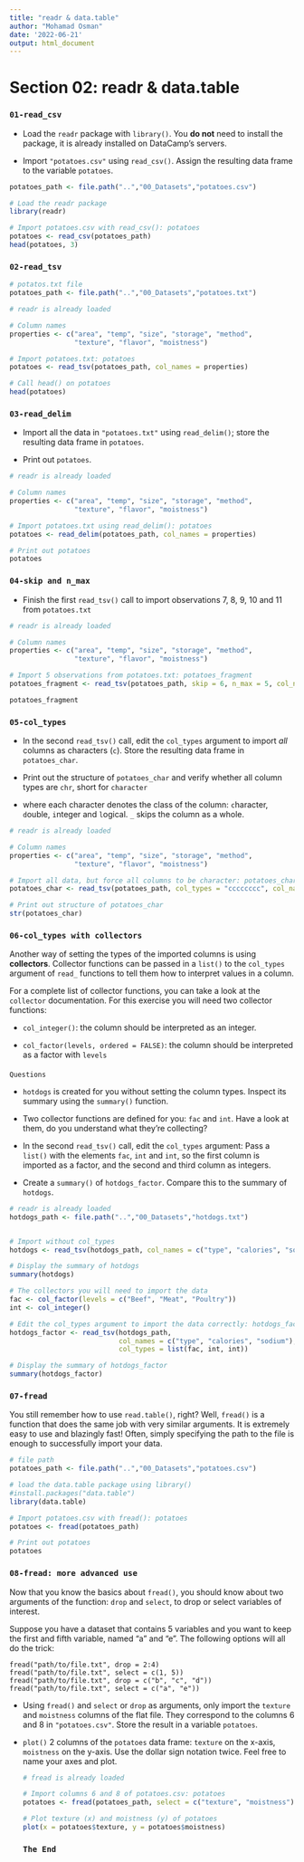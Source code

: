 ```yaml
---
title: "readr & data.table"
author: "Mohamad Osman"
date: '2022-06-21'
output: html_document
---
```


# Section 02: **readr & data.table**

### `01-read_csv`

-   Load the `readr` package with `library()`. You **do not** need to install the package, it is already installed on DataCamp's servers.

-   Import `"potatoes.csv"` using `read_csv()`. Assign the resulting data frame to the variable `potatoes`.

```r
potatoes_path <- file.path("..","00_Datasets","potatoes.csv")
```

```r
# Load the readr package
library(readr)

# Import potatoes.csv with read_csv(): potatoes
potatoes <- read_csv(potatoes_path)
head(potatoes, 3)
```

### **`02-read_tsv`**

```r
# potatos.txt file 
potatoes_path <- file.path("..","00_Datasets","potatoes.txt")

# readr is already loaded

# Column names
properties <- c("area", "temp", "size", "storage", "method",
                "texture", "flavor", "moistness")

# Import potatoes.txt: potatoes
potatoes <- read_tsv(potatoes_path, col_names = properties)

# Call head() on potatoes
head(potatoes)
```

### **`03-read_delim`**

-   Import all the data in `"potatoes.txt"` using `read_delim()`; store the resulting data frame in `potatoes`.

-   Print out `potatoes`.

```r
# readr is already loaded

# Column names
properties <- c("area", "temp", "size", "storage", "method",
                "texture", "flavor", "moistness")

# Import potatoes.txt using read_delim(): potatoes
potatoes <- read_delim(potatoes_path, col_names = properties)

# Print out potatoes
potatoes

```

### **`04-skip and n_max`**

-   Finish the first `read_tsv()` call to import observations 7, 8, 9, 10 and 11 from `potatoes.txt`

```r
# readr is already loaded

# Column names
properties <- c("area", "temp", "size", "storage", "method",
                "texture", "flavor", "moistness")

# Import 5 observations from potatoes.txt: potatoes_fragment
potatoes_fragment <- read_tsv(potatoes_path, skip = 6, n_max = 5, col_names = properties)

potatoes_fragment
```

### **`05-col_types`**

-   In the second `read_tsv()` call, edit the `col_types` argument to import *all* columns as characters (`c`). Store the resulting data frame in `potatoes_char`.

-   Print out the structure of `potatoes_char` and verify whether all column types are `chr`, short for `character`

-   where each character denotes the class of the column: `c`haracter, `d`ouble, `i`nteger and `l`ogical. `_` skips the column as a whole.

```r
# readr is already loaded

# Column names
properties <- c("area", "temp", "size", "storage", "method",
                "texture", "flavor", "moistness")

# Import all data, but force all columns to be character: potatoes_char
potatoes_char <- read_tsv(potatoes_path, col_types = "cccccccc", col_names = properties)

# Print out structure of potatoes_char
str(potatoes_char)
```

### **`06-col_types with collectors`**

Another way of setting the types of the imported columns is using **collectors**. Collector functions can be passed in a `list()` to the `col_types` argument of `read_` functions to tell them how to interpret values in a column.

For a complete list of collector functions, you can take a look at the `collector` documentation. For this exercise you will need two collector functions:

-   `col_integer()`: the column should be interpreted as an integer.

-   `col_factor(levels, ordered = FALSE)`: the column should be interpreted as a factor with `levels`

#### 

`Questions`

-   `hotdogs` is created for you without setting the column types. Inspect its summary using the `summary()` function.

-   Two collector functions are defined for you: `fac` and `int`. Have a look at them, do you understand what they're collecting?

-   In the second `read_tsv()` call, edit the `col_types` argument: Pass a `list()` with the elements `fac`, `int` and `int`, so the first column is imported as a factor, and the second and third column as integers.

-   Create a `summary()` of `hotdogs_factor`. Compare this to the summary of `hotdogs`.

```r
# readr is already loaded
hotdogs_path <- file.path("..","00_Datasets","hotdogs.txt")


# Import without col_types
hotdogs <- read_tsv(hotdogs_path, col_names = c("type", "calories", "sodium"))

# Display the summary of hotdogs
summary(hotdogs)

# The collectors you will need to import the data
fac <- col_factor(levels = c("Beef", "Meat", "Poultry"))
int <- col_integer()

# Edit the col_types argument to import the data correctly: hotdogs_factor
hotdogs_factor <- read_tsv(hotdogs_path,
                           col_names = c("type", "calories", "sodium"),
                           col_types = list(fac, int, int))

# Display the summary of hotdogs_factor
summary(hotdogs_factor)
```

### **`07-fread`**

You still remember how to use `read.table()`, right? Well, `fread()` is a function that does the same job with very similar arguments. It is extremely easy to use and blazingly fast! Often, simply specifying the path to the file is enough to successfully import your data.

```r
# file path 
potatoes_path <- file.path("..","00_Datasets","potatoes.csv")

# load the data.table package using library()
#install.packages("data.table")
library(data.table)

# Import potatoes.csv with fread(): potatoes
potatoes <- fread(potatoes_path)

# Print out potatoes
potatoes
```

### **`08-fread: more advanced use`**

Now that you know the basics about `fread()`, you should know about two arguments of the function: `drop` and `select`, to drop or select variables of interest.

Suppose you have a dataset that contains 5 variables and you want to keep the first and fifth variable, named "a" and "e". The following options will all do the trick:

    fread("path/to/file.txt", drop = 2:4)
    fread("path/to/file.txt", select = c(1, 5))
    fread("path/to/file.txt", drop = c("b", "c", "d"))
    fread("path/to/file.txt", select = c("a", "e"))

-   Using `fread()` and `select` or `drop` as arguments, only import the `texture` and `moistness` columns of the flat file. They correspond to the columns 6 and 8 in `"potatoes.csv"`. Store the result in a variable `potatoes`.

-   `plot()` 2 columns of the `potatoes` data frame: `texture` on the x-axis, `moistness` on the y-axis. Use the dollar sign notation twice. Feel free to name your axes and plot.

    ```r
    # fread is already loaded

    # Import columns 6 and 8 of potatoes.csv: potatoes
    potatoes <- fread(potatoes_path, select = c("texture", "moistness"))

    # Plot texture (x) and moistness (y) of potatoes
    plot(x = potatoes$texture, y = potatoes$moistness)
    ```

    ### `The End`
